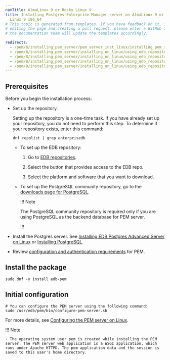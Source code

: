 ```yaml
---
navTitle: AlmaLinux 9 or Rocky Linux 9
title: Installing Postgres Enterprise Manager server on AlmaLinux 9 or Rocky
  Linux 9 x86_64
# This topic is generated from templates. If you have feedback on it, instead of
# editing the page and creating a pull request, please enter a GitHub issue and
# the documentation team will update the templates accordingly.

redirects:
  - /pem/8/installing_pem_server/pem_server_inst_linux/installing_pem_server_using_edb_repository/x86_amd64/pem_server_other_linux9_x86
  - /pem/8/installing_pem_server/installing_on_linux/using_edb_repository/ibm_power_ppc64le/pem_server_other_linux9_x86/
  - /pem/8/installing_pem_server/installing_on_linux/using_edb_repository/ppc64le/pem_server_other_linux9_x86/
  - /pem/8/installing_pem_server/installing_on_linux/using_edb_repository/x86_amd64/pem_server_other_linux9_x86/
  - /pem/8/installing_pem_server/installing_on_linux/using_edb_repository/x86/pem_server_other_linux9_x86/
---
```


## Prerequisites

Before you begin the installation process:

- Set up the repository.

  Setting up the repository is a one-time task. If you have already set up your repository, you do not need to perform this step.
  To determine if your repository exists, enter this command:

  `dnf repolist | grep enterprisedb`

  - To set up the EDB repository:

    1. Go to [EDB repositories](https://www.enterprisedb.com/repos-downloads).

    1. Select the button that provides access to the EDB repo.
    1. Select the platform and software that you want to download.

  - To set up the PostgreSQL community repository, go to the [downloads page for PostgreSQL](https://www.postgresql.org/download/).

    !!! Note

    The PostgreSQL community repository is required only if you are using PostgreSQL as the backend database for PEM server.

    !!!

- Install the Postgres server. See [Installing EDB Postgres Advanced Server on Linux](/epas/latest/installing/) or [Installing PostgreSQL](/supported-open-source/postgresql/installing/).

- Review [configuration and authentication requirements](../prerequisites/) for PEM.

## Install the package

```shell
sudo dnf -y install edb-pem
```

## Initial configuration

```shell
# You can configure the PEM server using the following command:
sudo /usr/edb/pem/bin/configure-pem-server.sh
```

For more details, see [Configuring the PEM server on Linux](../configuring_the_pem_server_on_linux/).

!!! Note

    - The operating system user pem is created while installing the PEM server. The PEM server web application is a WSGI application, which runs under Apache HTTPD. The pem application data and the session is saved to this user's home directory.
